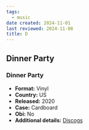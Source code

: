 ```yaml
---
tags:
  - music
date created: 2024-11-01
last reviewed: 2024-11-08
title: D
---
```


## Dinner Party

### Dinner Party

- **Format:** Vinyl
- **Country:** US
- **Released:** 2020
- **Case:** Cardboard
- **Obi:** No
- **Additional details:** [Discogs](https://www.discogs.com/release/16084884-Dinner-Party-Dinner-Party)
